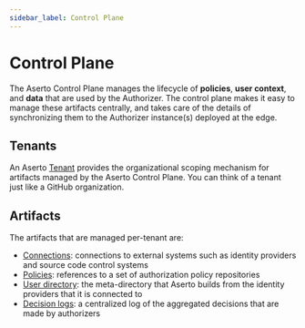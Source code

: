 ```yaml
---
sidebar_label: Control Plane
---
```


# Control Plane

The Aserto Control Plane manages the lifecycle of **policies**, **user context**, and **data** that are 
used by the Authorizer. The control plane makes it easy to manage these artifacts centrally, and 
takes care of the details of synchronizing them to the Authorizer instance(s) deployed at the edge.

## Tenants
An Aserto [Tenant](/docs/overview/tenant) provides the organizational scoping mechanism for artifacts 
managed by the Aserto Control Plane. You can think of a tenant just like a GitHub organization.

## Artifacts 

The artifacts that are managed per-tenant are:
* [Connections](/docs/overview/connections): connections to external systems such as identity providers and source code control systems
* [Policies](/docs/overview/policy-lifecycle): references to a set of authorization policy repositories
* [User directory](/docs/overview/directory): the meta-directory that Aserto builds from the identity providers that it is connected to
* [Decision logs](/docs/overview/decision-logs): a centralized log of the aggregated decisions that are made by authorizers

